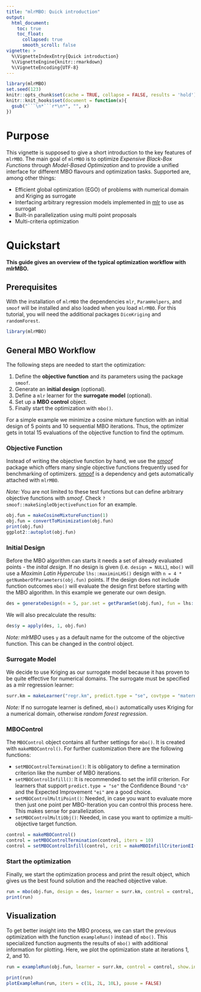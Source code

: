 ```yaml
---
title: "mlrMBO: Quick introduction"
output:
  html_document:
    toc: true
    toc_float:
      collapsed: true
      smooth_scroll: false
vignette: >
  %\VignetteIndexEntry{Quick introduction}
  %\VignetteEngine{knitr::rmarkdown}
  %\VignetteEncoding{UTF-8}
---
```


```r
library(mlrMBO)
set.seed(123)
knitr::opts_chunk$set(cache = TRUE, collapse = FALSE, results = 'hold')
knitr::knit_hooks$set(document = function(x){
  gsub("```\n*```r*\n*", "", x)
})
```


# Purpose

This vignette is supposed to give a short introduction to the key features of `mlrMBO`.
The main goal of `mlrMBO` is to optimize *Expensive Black-Box Functions* through *Model-Based Optimization* and to provide a unified interface for different MBO flavours and optimization tasks.
Supported are, among other things:

- Efficient global optimization (EGO) of problems with numerical domain and Kriging as surrogate
- Interfacing arbitrary regression models implemented in [mlr](https://github.com/mlr-org/mlr/) to use as surrogat
- Built-in parallelization using multi point proposals
- Multi-criteria optimization

# Quickstart

**This guide gives an overview of the typical optimization workflow with mlrMBO.**

## Prerequisites

With the installation of `mlrMBO` the dependencies `mlr`, `ParamHelpers`, and `smoof` will be installed and also loaded when you load `mlrMBO`.
For this tutorial, you will need the additional packages `DiceKriging` and `randomForest`.

```r
library(mlrMBO)
```

## General MBO Workflow

The following steps are needed to start the optimization:

1. Define the **objective function** and its parameters using the package `smoof`.
2. Generate an **initial design** (optional).
3. Define a `mlr` learner for the **surrogate model** (optional).
4. Set up a **MBO control** object.
5. Finally start the optimization with `mbo()`.

For a simple example we minimize a cosine mixture function with an initial design of 5 points and 10 sequential MBO iterations.
Thus, the optimizer gets in total 15 evaluations of the objective function to find the optimum.


### Objective Function

Instead of writing the objective function by hand, we use the [*smoof*](https://cran.r-project.org/package=smoof) package which offers many single objective functions frequently used for benchmarking of optimizers.
[smoof](https://cran.r-project.org/package=smoof) is a dependency and gets automatically attached with `mlrMBO`.

_Note:_ You are not limited to these test functions but can define arbitrary objective functions with *smoof*.
Check `?smoof::makeSingleObjectiveFunction` for an example.

```r
obj.fun = makeCosineMixtureFunction(1)
obj.fun = convertToMinimization(obj.fun)
print(obj.fun)
ggplot2::autoplot(obj.fun)
```

### Initial Design

Before the MBO algorithm can starts it needs a set of already evaluated points - the *inital design*.
If no design is given (i.e. `design = NULL`), `mbo()` will use a *Maximin Latin Hypercube* `lhs::maximinLHS()` design with `n = 4 * getNumberOfParameters(obj.fun)` points.
If the design does not include function outcomes `mbo()` will evaluate the design first before starting with the MBO algorithm.
In this example we generate our own design.

```r
des = generateDesign(n = 5, par.set = getParamSet(obj.fun), fun = lhs::randomLHS)
```

We will also precalculate the results:

```r
des$y = apply(des, 1, obj.fun)
```

_Note:_ *mlrMBO* uses `y` as a default name for the outcome of the objective function.
This can be changed in the control object.

### Surrogate Model

We decide to use Kriging as our surrogate model because it has proven to be quite effective for numerical domains.
The surrogate must be specified as a mlr regression learner:

```r
surr.km = makeLearner("regr.km", predict.type = "se", covtype = "matern3_2", control = list(trace = FALSE))
```

_Note:_ If no surrogate learner is defined, `mbo()` automatically uses Kriging for a numerical domain, otherwise *random forest regression*.

### MBOControl

The `MBOControl` object contains all further settings for `mbo()`.
It is created with `makeMBOControl()`. For further customization there are the following functions:

* `setMBOControlTermination()`: It is obligatory to define a termination criterion like the number of MBO iterations.
* `setMBOControlInfill()`: It is recommended to set the infill criterion. For learners that support `predict.type = "se"` the Confidence Bound `"cb"` and the Expected Improvement `"ei"` are a good choice.
* `setMBOControlMultiPoint()`: Needed, in case you want to evaluate more then just one point per MBO-Iteration you can control this process here. This makes sense for parallelization.
* `setMBOControlMultiObj()`: Needed, in case you want to optimize a multi-objective target function.


```r
control = makeMBOControl()
control = setMBOControlTermination(control, iters = 10)
control = setMBOControlInfill(control, crit = makeMBOInfillCriterionEI())
```

### Start the optimization
Finally, we start the optimization process and print the result object, which gives us the best found solution and the reached objective value.

```r
run = mbo(obj.fun, design = des, learner = surr.km, control = control, show.info = TRUE)
print(run)
```

## Visualization

To get better insight into the MBO process, we can start the previous optimization with the function `exampleRun()` instead of `mbo()`.
This specialized function augments the results of `mbo()` with additional information for plotting.
Here, we plot the optimization state at iterations 1, 2, and 10.

```r
run = exampleRun(obj.fun, learner = surr.km, control = control, show.info = FALSE)
```

```r
print(run)
plotExampleRun(run, iters = c(1L, 2L, 10L), pause = FALSE)
```
